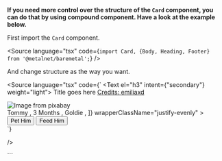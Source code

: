 
<Meta of={componentStories} />

**If you need more control over the structure of the `Card` component, you can do that by using compound component. Have a look at the example below.**

First import the `Card` component.

<Source
  language="tsx"
  code={`import Card, {Body, Heading, Footer} from '@metalnet/baremetal';`}
/>

And change structure as the way you want.

<Source
  language="tsx"
  code={`<Card>
  <Heading className="flex justify-between items-center">
    <Text el="h3" intent={"secondary"} weight="light">
      Title goes here
    </Text>
    <Text className="text-blue-600 italic underline text-xs" el="span">
      <a href="https://pixabay.com/photos/dog-puppy-golden-retriever-pet-8272860/">
        Credits: emiliaxd
      </a>
    </Text>
  </Heading>
  <Body el="div" className="flex flex-col items-center">
    <img
      width={400}
      src="https://cdn.pixabay.com/photo/2023/09/24/14/05/dog-8272860_1280.jpg"
      alt="Image from pixabay"
    />
  </Body>
  <Footer
    actions={[
      <Text weight="extraLight" className="text-sm text-gray-500">
        Tommy
      </Text>,
      <Text weight="extraLight" className="text-sm text-gray-500">
        3 Months
      </Text>,
      <Text weight="extraLight" className="text-sm text-gray-500">
        Goldie
      </Text>,
    ]}
    wrapperClassName="justify-evenly"
  >
    <div className="flex justify-end border-t p-3">
      <Button className="mr-3" size="sm">
        Pet Him
      </Button>
      <Button intent="secondary" size="sm">
        Feed Him
      </Button>
    </div>
  </Footer>
</Card>`}

/>

<Primary />
<Controls />
```

